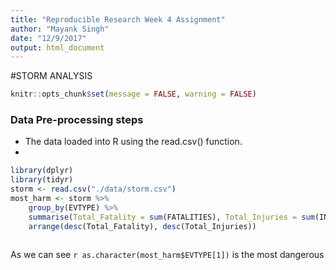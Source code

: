 ```yaml
---
title: "Reproducible Research Week 4 Assignment"
author: "Mayank Singh"
date: "12/9/2017"
output: html_document
---
```


#STORM ANALYSIS

```r
knitr::opts_chunk$set(message = FALSE, warning = FALSE)
```

### Data Pre-processing steps

* The data loaded into R using the read.csv() function.
* 

```r
library(dplyr)
library(tidyr)
storm <- read.csv("./data/storm.csv")
most_harm <- storm %>%
    group_by(EVTYPE) %>%
    summarise(Total_Fatality = sum(FATALITIES), Total_Injuries = sum(INJURIES)) %>%
    arrange(desc(Total_Fatality), desc(Total_Injuries))



```

As we can see `r as.character(most_harm$EVTYPE[1])` is the most dangerous 